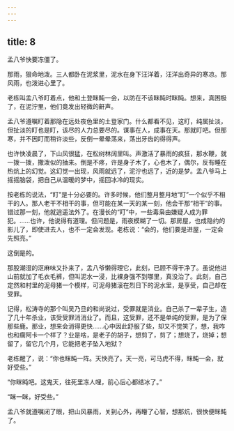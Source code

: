 ```yaml
---
---
---
```

title: 8
---



孟八爷快要冻僵了。

那雨，狠命地泼。三人都卧在泥浆里，泥水在身下汪洋着，汪洋出奇异的寒凉。那风雨，也泼进心里了。

老栋叫孟八爷盯着点，他和土登眯盹一会，以防在不该眯盹时眯盹。想来，真困极了，在泥泞里，他们竟发出轻微的鼾声。

孟八爷遵嘱盯着那隐在远处夜色里的土登家门。什么都看不见，这盯，纯属扯淡，但扯淡的盯也是盯，该尽的人力总要尽的。谋事在人，成事在天。那就盯吧。但那寒，并不因盯而稍许淡些，反倒一晕晕荡来，荡出牙齿的得得声。

也许快凌晨了，下山风很猛，在松树林阔里叫。声激活了暴雨的疯狂，那水鞭，就一拨一拨，撒泼似的抽来。倒是不疼，许是身子木了，心也木了，偶尔，反有睡在热炕上的幻觉。这幻觉一出现，风雨就远了，泥泞也远了，近的是梦。孟八爷马上摇摇脑袋，把自己从温暖的梦中，摇回冰冷的现实。

按老栋的说法，“盯”是十分必要的。许多时候，他们整月整月地“盯”一个似乎不相干的人。那人老干不相干的事，但可能在某一天的某一刻，他会干那“相干”的事。错过那一刻，他就逍遥法外了。在漫长的“盯”中，一些毒枭由嫌疑人成为罪犯。……也许，他说得有道理。但问题是，雨夜模糊了一切。那房屋，也成隐约的影儿了，即使进去人，也不一定会发现。老栋说：“会的，他们要是进屋，一定会先照亮。”

这倒是的。

那股潮湿的沤麻味又扑来了，孟八爷懒得理它，此刻，已顾不得干净了。虽说他进山前就加了毛衣毛裤，但叫泥水一浸，比裸身强不到哪里，真没治了。此刻，自己定然和村里的泥母猪一个模样，可泥母猪滚在烈日下的泥水里，是享受，自己却在受罪。

记得，松涛寺的那个叫吴乃旦的和尚说过，受罪就是消业。自己杀了一辈子生，造了几十年杀业，该受受罪消消业了。而且，这受罪，还不是单纯的受罪，是为了保那些鹿。那业，想来会消得更快……心中因此舒服了些，却又不觉笑了，想，我咋也和瘸阿卡一个样了？业是啥，是老子的胡子，想剪了，剪了；想烧了，烧掉；想留了，留它几个月，它能把老子坠入地狱？

老栋醒了，说：“你也眯盹一阵。天快亮了。天一亮，可马虎不得，眯盹一会，就好受些。”

“你眯盹吧。这鬼天，往死里冻人哩，前心后心都结冰了。”

“眯一眯，好受些。”

孟八爷就遵嘱闭了眼，把山风暴雨，关到心外，再矒了心智，想那炕，很快便眯盹了。